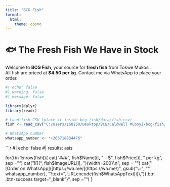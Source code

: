 ```yaml
---
title: "BCG Fish"
format:
  html:
    theme: cosmo
---
```


# 🐟 The Fresh Fish We Have in Stock

Welcome to **BCG Fish**, your source for **fresh fish** from Tokwe Mukosi.  
All fish are priced at **$4.50 per kg**. Contact me via WhatsApp to place your order.

```r
#| echo: false
#| warning: false
#| message: false

library(dplyr)
library(readr)

# Load fish CSV (place it inside bcg-fish/data/fish.csv)
fish <- read_csv("C:/Users/160250/Desktop/BCG/Caldwell Muboyi/bcg-fish/data/fish.csv")

# WhatsApp number
whatsapp_number <- "+263718834476"
```


```r
#| echo: false
#| results: asis

for(i in 1:nrow(fish)){
cat("### ", fish$Name[i], " – $", fish$Price[i], " per kg\n", sep = "")
cat("![](", fish$ImageURL[i], "){width=200}\n", sep = "")
cat("[Order on WhatsApp]([https://wa.me/](https://wa.me/)",
gsub("\+", "", whatsapp_number),
"?text=", URLencode(fish$WhatsAppText[i]),
"){.btn .btn-success target="_blank"}\n\n", sep = "")
}










